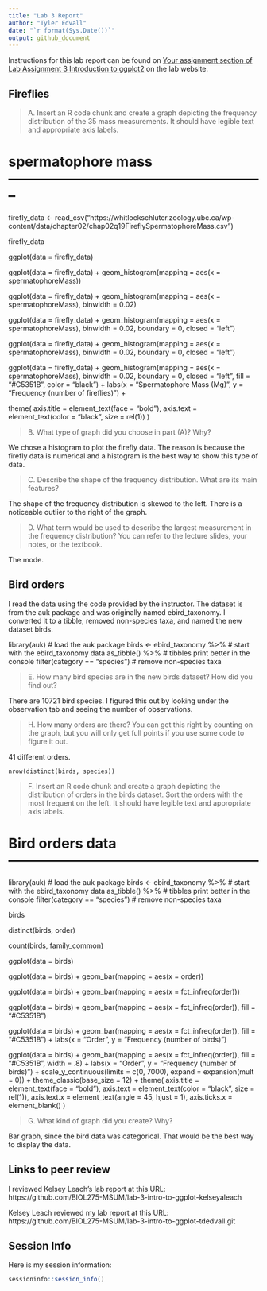 ---
title: "Lab 3 Report"
author: "Tyler Edvall"
date: "`r format(Sys.Date())`"
output: github_document
---

Instructions for this lab report can be found on [Your assignment section of Lab Assignment 3 Introduction to ggplot2](https://biol275-msum.github.io/introduction-to-ggplot2.html#your-assignment) on the lab website.

## Fireflies

> A. Insert an R code chunk and create a graph depicting the frequency distribution of the 35 mass measurements. It should have legible text and appropriate axis labels.

# spermatophore mass --------------------------------------------------------

firefly_data <- read_csv("https://whitlockschluter.zoology.ubc.ca/wp-content/data/chapter02/chap02q19FireflySpermatophoreMass.csv")

firefly_data                  

ggplot(data = firefly_data)

ggplot(data = firefly_data) +
  geom_histogram(mapping = aes(x = spermatophoreMass))

ggplot(data = firefly_data) +
  geom_histogram(mapping = aes(x = spermatophoreMass), binwidth = 0.02)

ggplot(data = firefly_data) +
  geom_histogram(mapping = aes(x = spermatophoreMass), binwidth = 0.02,
                 boundary = 0, closed = "left")

ggplot(data = firefly_data) +
  geom_histogram(mapping = aes(x = spermatophoreMass), binwidth = 0.02,
                 boundary = 0, closed = "left")

ggplot(data = firefly_data) +
  geom_histogram(mapping = aes(x = spermatophoreMass), binwidth = 0.02,
                 boundary = 0, closed = "left", 
                 fill = "#C5351B", color = "black") +
  labs(x = "Spermatophore Mass (Mg)", y = "Frequency (number of fireflies)") +
  
  theme(
    axis.title = element_text(face = "bold"),
    axis.text = element_text(color = "black", size = rel(1))
  )


> B. What type of graph did you choose in part (A)? Why?

We chose a histogram to plot the firefly data. The reason is because the firefly data is numerical and a histogram is the best way to show this type of data. 

> C. Describe the shape of the frequency distribution. What are its main features?

The shape of the frequency distribution is skewed to the left. There is a noticeable outlier to the right of the graph. 

> D. What term would be used to describe the largest measurement in the frequency distribution? You can refer to the lecture slides, your notes, or the textbook.

The mode. 

## Bird orders

I read the data using the code provided by the instructor. The dataset is from the auk package and was originally named ebird_taxonomy. I converted it to a tibble, removed non-species taxa, and named the new dataset birds.


library(auk)                          # load the auk package
birds <- ebird_taxonomy %>%           # start with the ebird_taxonomy data
  as_tibble() %>%                     # tibbles print better in the console
  filter(category == "species")       # remove non-species taxa

> E. How many bird species are in the new birds dataset? How did you find out?

There are 10721 bird species. I figured this out by looking under the observation tab and seeing the number of observations.

> H. How many orders are there? You can get this right by counting on the graph, but you will only get full points if you use some code to figure it out.

41 different orders.
```(r)
nrow(distinct(birds, species))
```

> F. Insert an R code chunk and create a graph depicting the distribution of orders in the birds dataset. Sort the orders with the most frequent on the left. It should have legible text and appropriate axis labels.

# Bird orders data ------------------------------------------------------

library(auk)                          # load the auk package
birds <- ebird_taxonomy %>%           # start with the ebird_taxonomy data
  as_tibble() %>%                     # tibbles print better in the console
  filter(category == "species")       # remove non-species taxa

birds

distinct(birds, order)

count(birds, family_common)

ggplot(data = birds)

ggplot(data = birds) +
  geom_bar(mapping = aes(x = order))

ggplot(data = birds) +
  geom_bar(mapping = aes(x = fct_infreq(order)))

ggplot(data = birds) +
  geom_bar(mapping = aes(x = fct_infreq(order)), fill = "#C5351B")

ggplot(data = birds) +
  geom_bar(mapping = aes(x = fct_infreq(order)), fill = "#C5351B") +
  labs(x = "Order", y = "Frequency (number of birds)")

ggplot(data = birds) +
  geom_bar(mapping = aes(x = fct_infreq(order)), fill = "#C5351B", 
           width = .8) +
  labs(x = "Order", y = "Frequency (number of birds)") +
  scale_y_continuous(limits = c(0, 7000), expand = expansion(mult = 0)) +
  theme_classic(base_size = 12) +
  theme(
    axis.title = element_text(face = "bold"),
    axis.text = element_text(color = "black", size = rel(1)),
    axis.text.x = element_text(angle = 45, hjust = 1),
    axis.ticks.x = element_blank()
  )


> G. What kind of graph did you create? Why?

Bar graph, since the bird data was categorical. That would be the best way to display the data.

## Links to peer review

I reviewed Kelsey Leach's lab report at this URL: https://github.com/BIOL275-MSUM/lab-3-intro-to-ggplot-kelseyaleach

Kelsey Leach reviewed my lab report at this URL: https://github.com/BIOL275-MSUM/lab-3-intro-to-ggplot-tdedvall.git

## Session Info

Here is my session information:

```{r}
sessioninfo::session_info()
```
